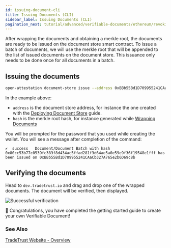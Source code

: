 ```yaml
---
id: issuing-document-cli
title: Issuing Documents (CLI)
sidebar_label: Issuing Documents (CLI)
pagination_next: tutorial/advanced/verifiable-documents/ethereum/revoking-document/revoking-document-cli
---
```



<Flow />

After wrapping the documents and obtaining a merkle root, the documents are ready to be issued on the document store smart contract. To issue a batch of documents, we will use the merkle root that will be appended to the list of issued documents on the document store. This issuance only needs to be done once for all documents in a batch.

## Issuing the documents

```bash
open-attestation document-store issue --address 0xBBb55Bd1D709955241CAaCb327A765e2b6D69c8b --hash 0x80cc53b77c0539fc383f8d434ac5ffad281f3d64ae5a0e59e9f36f19548e1fff  --network sepolia --encrypted-wallet-path wallet.json
```

In the example above:

- `address` is the document store address, for instance the one created with the [Deploying Document Store](/docs/tutorial/verifiable-documents/ethereum/document-store) guide.
- `hash` is the merkle root hash, for instance generated while [Wrapping Documents](/docs/tutorial/verifiable-documents/ethereum/wrapping-document)

You will be prompted for the password that you used while creating the wallet. You will see a message after completion of the command:

```text
✔  success   Document/Document Batch with hash 0x80cc53b77c0539fc383f8d434ac5ffad281f3d64ae5a0e59e9f36f19548e1fff has been issued on 0xBBb55Bd1D709955241CAaCb327A765e2b6D69c8b
```

## Verifying the documents

Head to `dev.tradetrust.io` and drag and drop one of the wrapped documents. The document will be verified, then displayed.

![Successful verification](/docs/tutorial/verifiable-documents/ethereum/issuing-document/verifying.png)

🎉 Congratulations, you have completed the getting started guide to create your own Verifiable Document!

### See Also

[TradeTrust Website - Overview](/docs/topics/tradetrust-website/overview)
